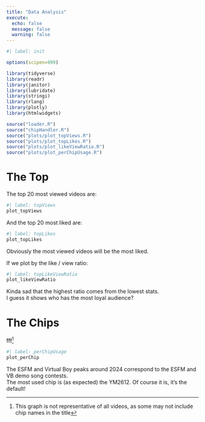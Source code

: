 ```yaml
---
title: "Data Analysis"
execute:
  echo: false
  message: false
  warning: false
---
```


```r
#| label: init

options(scipen=999)

library(tidyverse)
library(readr)
library(janitor)
library(lubridate)
library(stringi)
library(rlang)
library(plotly)
library(htmlwidgets)

source("loader.R")
source("chipHandler.R")
source("plots/plot_topViews.R")
source("plots/plot_topLikes.R")
source("plots/plot_likeViewRatio.R")
source("plots/plot_perChipUsage.R")

```

# The Top

The top 20 most viewed videos are:
```r
#| label: topViews
plot_topViews
```
And the top 20 most liked are:
```r
#| label: topLikes
plot_topLikes
```
Obviously the most viewed videos will be the most liked.

If we plot by the like / view ratio:
```r
#| label: topLikeViewRatio
plot_likeViewRatio
```
Kinda sad that the highest ratio comes from the lowest stats.<br>
I guess it shows who has the most loyal audience?

# The Chips
**!!!**[^1]
```r
#| label: perChipUsage
plot_perChip
```

The ESFM and Virtual Boy peaks around 2024 correspond to the ESFM and VB demo song contests.<br>
The most used chip is (as expected) the YM2612. Of course it is, it's the default!



[^1]: This graph is not representative of all videos, as some may not include chip names in the title
